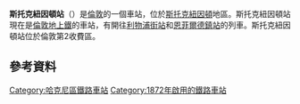 {{Infobox London station
| name          = 斯托克紐因頓站<br />Stoke Newington
| image_name    = Stoke Newington stn building.JPG
| caption       = 
| symbol        = overground
| manager       = [[倫敦地上鐵|倫敦地上鐵]]
| fare_zone     = 2
| locale        = [[斯托克紐因頓|斯托克紐因頓]]
| borough       = [[哈克尼區|哈克尼區]]
| railcode      = SKW
| start         = 
| latitude      = 51.565
| longitude     = -0.073
| platforms     = 2
<!--
| railexits0405 = 0.224
| railexits0506 = {{decrease}} 0.203
| railexits0607 = {{increase}} 0.315
| railexits0708 = {{increase}} 0.383-->
| railexits0809 = {{increase}} 0.415
| railexits0910 = {{increase}} 0.440
| railexits1011 = {{increase}} 0.686
| railexits1112 = {{increase}} 0.822
| railexits1213 = {{increase}} 0.859
| railexits1314 = {{increase}} 0.939
| dft_category  = E
}}

'''斯托克紐因頓站'''（{{lang-en|Stoke Newington railway station}}）是[[倫敦|倫敦]]的一個車站，位於[[斯托克紐因頓|斯托克紐因頓]]地區。斯托克紐因頓站現在是[[倫敦地上鐵|倫敦地上鐵]]的車站，有開往[[利物浦街站|利物浦街站]]和[[恩菲爾德鎮站|恩菲爾德鎮站]]的列車。斯托克紐因頓站位於倫敦第2收費區。

==參考資料==
{{reflist}}

{{倫敦地上鐵李河谷線}}

{{DEFAULTSORT:Stoke Newington}}
[[Category:哈克尼區鐵路車站|Category:哈克尼區鐵路車站]]
[[Category:1872年啟用的鐵路車站|Category:1872年啟用的鐵路車站]]